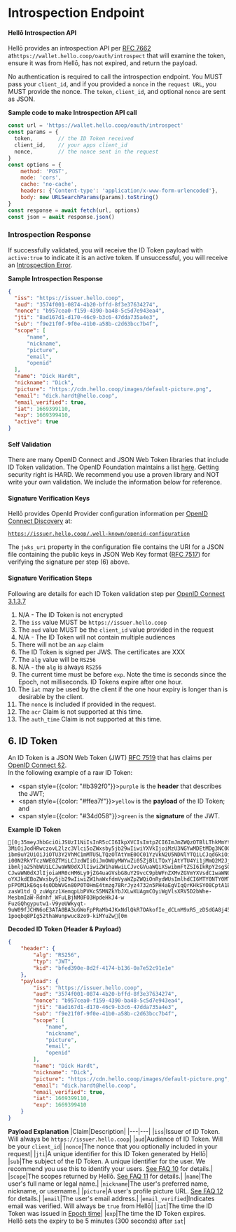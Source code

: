 # Introspection Endpoint


#### Hellō Introspection API

Hellō provides an introspection API per [RFC 7662](https://www.rfc-editor.org/rfc/rfc7662.html) at`https://wallet.hello.coop/oauth/introspect` that will examine the token, ensure it was from Hellō, has not expired, and return the payload.

No authentication is required to call the introspection endpoint. You MUST pass your `client_id`, and if you provided a `nonce` in the `request URL`, you MUST provide the nonce. The `token`, `client_id`, and optional `nonce` are sent as JSON.


**Sample code to make Introspection API call**

```javascript
const url = 'https://wallet.hello.coop/oauth/introspect'
const params = {
  token,        // the ID Token received
  client_id,    // your apps client_id
  nonce,        // the nonce sent in the request
}
const options = {
    method: 'POST',
    mode: 'cors',
    cache: 'no-cache',
    headers: {'Content-type': 'application/x-www-form-urlencoded'},
    body: new URLSearchParams(params).toString()
}
const response = await fetch(url, options)
const json = await response.json()
```

### Introspection Response

If successfully validated, you will receive the ID Token payload with `active:true` to indicate it is an active token. If unsuccessful, you will receive an [Introspection Error](/docs/apis/errors).

**Sample Introspection Response**

```json
{
  "iss": "https://issuer.hello.coop",
  "aud": "3574f001-0874-4b20-bffd-8f3e37634274",
  "nonce": "b957cea0-f159-4390-ba48-5c5d7e943ea4",
  "jti": "8ad167d1-d170-46c9-b3c6-47dda735a4e3",
  "sub": "f9e21f0f-9f0e-41b0-a58b-c2d63bcc7b4f",
  "scope": [
      "name",
      "nickname",
      "picture",
      "email",
      "openid"
  ],
  "name": "Dick Hardt",
  "nickname": "Dick",
  "picture": "https://cdn.hello.coop/images/default-picture.png",
  "email": "dick.hardt@hello.coop",
  "email_verified": true,
  "iat": 1669399110,
  "exp": 1669399410,
  "active": true
}
```

#### Self Validation

There are many OpenID Connect and JSON Web Token libraries that include ID Token validation. The OpenID Foundation maintains a list [here](https://openid.net/developers/libraries/). Getting security right is HARD. We recommend you use a proven library and NOT write your own validation. We include the information below for reference.

#### Signature Verification Keys

Hellō provides OpenId Provider configuration information per [OpenID Connect Discovery](https://openid.net/specs/openid-connect-discovery-1_0.html#ProviderConfig) at:

[`https://issuer.hello.coop/.well-known/openid-configuration`](https://issuer.hello.coop/.well-known/openid-configuration)

The `jwks_uri` property in the configuration file contains the URI for a JSON file containing the public keys in JSON Web Key format ([RFC 7517](https://datatracker.ietf.org/doc/html/rfc7517)) for verifying the signature per step (6) above.

#### Signature Verification Steps

Following are details for each ID Token validation step per [OpenID Connect 3.1.3.7](https://openid.net/specs/openid-connect-core-1_0.html#IDTokenValidation)

1. N/A - The ID Token is not encrypted
1. The `iss` value MUST be `https://issuer.hello.coop`
1. The `aud` value MUST be the `client_id` value provided in the request
1. N/A - The ID Token will not contain multiple audiences
1. There will not be an `azp` claim
1. The ID Token is signed per JWS. The certificates are XXX
1. The `alg` value will be `RS256`
1. N/A - the `alg` is always `RS256`
1. The current time must be before `exp`. Note the time is seconds since the Epoch, not milliseconds. ID Tokens expire after one hour.
1. The `iat` may be used by the client if the one hour expiry is longer than is desirable by the client.
1. The `nonce` is included if provided in the request.
1. The `acr` Claim is not supported at this time.
1. The `auth_time` Claim is not supported at this time.



## 6. ID Token

An ID Token is a JSON Web Token (JWT) [RFC 7519](https://www.rfc-editor.org/rfc/rfc7519.html) that has claims per [OpenID Connect §2](https://openid.net/specs/openid-connect-core-1_0.html#IDToken).<br/>In the following example of a raw ID Token:
- <span style={{color: "#b392f0"}}>`purple`</span> is the **header** that describes the JWT;
- <span style={{color: "#ffea7f"}}>`yellow`</span> is the **payload** of the ID Token; and
- <span style={{color: "#34d058"}}>`green`</span> is the **signature** of the JWT.

**Example ID Token**

```ansi
[0;35meyJhbGciOiJSUzI1NiIsInR5cCI6IkpXVCIsImtpZCI6ImJmZWQzOTBlLThkMmYtNDE3NC1iMTM2LTBhN2U1MmM5MWUxZSJ9[0m.[0;33meyJpc
3MiOiJodHRwczovL2lzc3Vlci5oZWxsby5jb29wIiwiYXVkIjoiMzU3NGYwMDEtMDg3NC00YjIwLWJmZmQtOGYzZTM3NjM0Mjc0Iiw
ibm9uY2UiOiJiOTU3Y2VhMC1mMTU5LTQzOTAtYmE0OC01YzVkN2U5NDNlYTQiLCJqdGkiOiI4YWQxNjdkMS1kMTcwLTQ2YzktYjNjN
i00N2RkYTczNWE0ZTMiLCJzdWIiOiJmOWUyMWYwZi05ZjBlLTQxYjAtYTU4Yi1jMmQ2M2JjYzdiNGYiLCJzY29wZSI6WyJuYW1lIiw
ibmlja25hbWUiLCJwaWN0dXJlIiwiZW1haWwiLCJvcGVuaWQiXSwibmFtZSI6IkRpY2sgSGFyZHQiLCJuaWNrbmFtZSI6IkRpY2siL
CJwaWN0dXJlIjoiaHR0cHM6Ly9jZG4uaGVsbG8uY29vcC9pbWFnZXMvZGVmYXVsdC1waWN0dXJlLnBuZyIsImVtYWlsIjoiZGljay5
oYXJkdEBoZWxsby5jb29wIiwiZW1haWxfdmVyaWZpZWQiOnRydWUsImlhdCI6MTY0NTY0MTI4NywiZXhwIjoxNjQ1NjQ0ODg3fQ[0m.[0;32mvp
pFPOM1kE6qs4s0DbWVGn80P0TOHmE4tmzg78RrJyz4732n5PH4aEgVIqQrKHkSYO8CptA1BhOBW1oRg8YrbWnJP2o8O__tLW8W1j8B
zasW1td_Q_zuWqzz1XemqpLbPVKcS5MNZkYbJXLwXUAgmCOyiWgVlsXRV5D2bWhe-MesbmIaW-Rdnhf_WFuLBjNM0FO3HpdeHkJ4-w
FuzGQhgyputw1-V9yeUWkyqt-9uW09fJCHN6oE3ATA0BA3uGWoFpPRaMb4JKxNdlQkR7OAkofIe_dCLnM9xR5_zDSdGA8j45ufGaIy
1poqbq8PIg52thaWunpwuc8zo9-kiMYuZw[0m
```

**Decoded ID Token (Header & Payload)**

```json
{
    "header": {
        "alg": "RS256",
        "typ": "JWT",
        "kid": "bfed390e-8d2f-4174-b136-0a7e52c91e1e"
    },
    "payload": {
        "iss": "https://issuer.hello.coop",
        "aud": "3574f001-0874-4b20-bffd-8f3e37634274",
        "nonce": "b957cea0-f159-4390-ba48-5c5d7e943ea4",
        "jti": "8ad167d1-d170-46c9-b3c6-47dda735a4e3",
        "sub": "f9e21f0f-9f0e-41b0-a58b-c2d63bcc7b4f",
        "scope": [
            "name",
            "nickname",
            "picture",
            "email",
            "openid"
        ],
        "name": "Dick Hardt",
        "nickname": "Dick",
        "picture": "https://cdn.hello.coop/images/default-picture.png",
        "email": "dick.hardt@hello.coop",
        "email_verified": true,
        "iat": 1669399110,
        "exp": 1669399410
    }
}
```
**Payload Explanation**
|Claim|Description|
|---|---|
|`iss`|Issuer of ID Token. Will always be `https://issuer.hello.coop`|
|`aud`|Audience of ID Token. Will be your `client_id`|
|`nonce`|The nonce that you optionally included in your request|
|`jti`|A unique identifier for this ID Token generated by Hellō|
|`sub`|The subject of the ID Token. A unique identifier for the user. We recommend you use this to identify your users. [See FAQ 10](/faqs/#_10-why-should-i-use-the-sub-claim-to-identify-my-users) for details.|
|`scope`|The scopes returned by Hellō. [See FAQ 11](/faqs/#_11-what-scopes-will-i-receive-back) for  details.|
|`name`|The user's full name or legal name.|
|`nickname`|The user's preferred name, nickname, or username.|
|`picture`|A user's profile picture URL. [See FAQ 12](/faqs/#_12-what-can-i-do-with-the-picture-url-i-receive) for details.|
|`email`|The user's email address.|
|`email_verified`|Indicates email was verified. Will always be `true` from Hellō|
|`iat`|The time the ID Token was issued in [Epoch time](https://en.wikipedia.org/wiki/Unix_time)|
|`exp`|The time the ID Token expires.<br/>Hellō sets the expiry to be 5 minutes (300 seconds) after `iat`|

